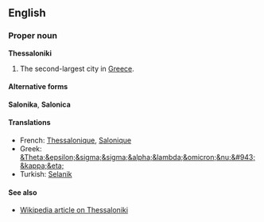 ==English==
===Proper noun===
'''Thessaloniki'''

#The second-largest city in [[Greece]].

====Alternative forms====
'''Salonika''', '''Salonica'''

====Translations====
*French: [[Thessalonique]], [[Salonique]]
*Greek: [[&Theta;&epsilon;&sigma;&sigma;&alpha;&lambda;&omicron;&nu;&#943;&kappa;&eta;]]
*Turkish: [[Selanik]]

====See also====
*[[en:Thessaloniki|Wikipedia article on Thessaloniki]]
